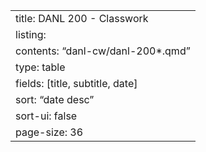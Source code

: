 ---
title: DANL 200 - Classwork
listing:
  contents: "danl-cw/danl-200*.qmd"
  type: table
  fields: [title, subtitle, date]
  sort: "date desc"
  sort-ui: false
  page-size: 36
---
